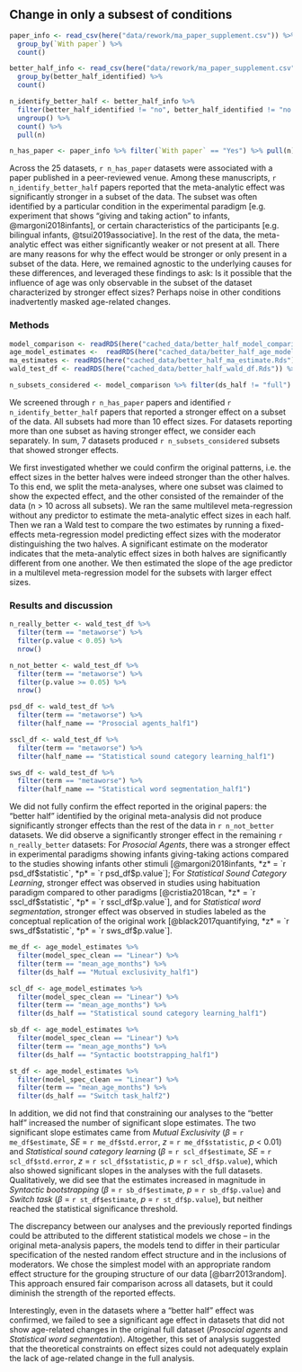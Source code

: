 
## Change in only a subsest of conditions

```r
paper_info <- read_csv(here("data/rework/ma_paper_supplement.csv")) %>% 
  group_by(`With paper`) %>% 
  count()

better_half_info <- read_csv(here("data/rework/ma_paper_supplement.csv")) %>% 
  group_by(better_half_identified) %>% 
  count()

n_identify_better_half <- better_half_info %>% 
  filter(better_half_identified != "no", better_half_identified != "no (some by researcher variation)", !is.na(better_half_identified)) %>% 
  ungroup() %>% 
  count() %>% 
  pull(n)

n_has_paper <- paper_info %>% filter(`With paper` == "Yes") %>% pull(n)


```

Across the 25 datasets, `r n_has_paper` datasets were associated with a paper published in a peer-reviewed venue. Among these manuscripts, `r n_identify_better_half` papers reported that the meta-analytic effect was significantly stronger in a subset of the data. The subset was often identified by a particular condition in the experimental paradigm [e.g. experiment that shows “giving and taking action” to infants, @margoni2018infants], or certain characteristics of the participants [e.g. bilingual infants, @tsui2019associative]. In the rest of the data, the meta-analytic effect was either significantly weaker or not present at all. There are many reasons for why the effect would be stronger or only present in a subset of the data. Here, we remained agnostic to the underlying causes for these differences, and leveraged these findings to ask: Is it possible that the influence of age was only observable in the subset of the dataset characterized by stronger effect sizes?  Perhaps noise in other conditions inadvertently masked age-related changes.

### Methods 

```r
model_comparison <- readRDS(here("cached_data/better_half_model_comparison.Rds"))
age_model_estimates <-  readRDS(here("cached_data/better_half_age_model_estimate.Rds"))%>% mutate_if(is.numeric, round, 2)
ma_estimates <- readRDS(here("cached_data/better_half_ma_estimate.Rds"))
wald_test_df <- readRDS(here("cached_data/better_half_wald_df.Rds")) %>% mutate_if(is.numeric, round, 2)

n_subsets_considered <- model_comparison %>% filter(ds_half != "full") %>% distinct(ds_half) %>% nrow()
```


We screened through `r n_has_paper` papers and identified `r n_identify_better_half` papers that reported a stronger effect on a subset of the data. All subsets had more than 10 effect sizes. For datasets reporting more than one subset as having stronger effect, we consider each separately. In sum, 7 datasets produced `r n_subsets_considered` subsets that showed stronger effects.  

We first investigated whether we could confirm the original patterns, i.e. the effect sizes in the better halves were indeed stronger than the other halves. To this end, we split the meta-analyses, where one subset was claimed to show the expected effect, and the other consisted of the remainder of the data (n > 10 across all subsets). We ran the same multilevel meta-regression without any predictor to estimate the meta-analytic effect sizes in each half. Then we ran a Wald test to compare the two estimates by running a fixed-effects meta-regression model predicting effect sizes with the moderator distinguishing the two halves. A significant estimate on the moderator indicates that the meta-analytic effect sizes in both halves are significantly different from one another. We then estimated the slope of the age predictor in a multilevel meta-regression model for the subsets with larger effect sizes.

### Results and discussion 

```r

n_really_better <- wald_test_df %>% 
  filter(term == "metaworse") %>% 
  filter(p.value < 0.05) %>% 
  nrow()

n_not_better <- wald_test_df %>% 
  filter(term == "metaworse") %>% 
  filter(p.value >= 0.05) %>% 
  nrow()

psd_df <- wald_test_df %>% 
  filter(term == "metaworse") %>% 
  filter(half_name == "Prosocial agents_half1")

sscl_df <- wald_test_df %>% 
  filter(term == "metaworse") %>% 
  filter(half_name == "Statistical sound category learning_half1")

sws_df <- wald_test_df %>% 
  filter(term == "metaworse") %>% 
  filter(half_name == "Statistical word segmentation_half1")

```


We did not fully confirm the effect reported in the original papers: the “better half” identified by the original meta-analysis did not produce significantly stronger effects than the rest of the data in `r n_not_better` datasets. We did observe a significantly stronger effect in the remaining `r n_really_better` datasets: For *Prosocial Agents*, there was a stronger effect in experimental paradigms showing infants giving-taking actions compared to the studies showing infants other stimuli [@margoni2018infants, *z* = `r psd_df$statistic`, *p* = `r psd_df$p.value`]; For *Statistical Sound Category Learning*, stronger effect was observed in studies using habituation paradigm compared to other paradigms [@cristia2018can, *z* = `r sscl_df$statistic`, *p* = `r sscl_df$p.value`], and for *Statistical word segmentation*, stronger effect was observed in studies labeled as the conceptual replication of the original work [@black2017quantifying, *z* = `r sws_df$statistic`, *p* = `r sws_df$p.value`]. 

```r
me_df <- age_model_estimates %>% 
  filter(model_spec_clean == "Linear") %>% 
  filter(term == "mean_age_months") %>% 
  filter(ds_half == "Mutual exclusivity_half1")

scl_df <- age_model_estimates %>% 
  filter(model_spec_clean == "Linear") %>% 
  filter(term == "mean_age_months") %>% 
  filter(ds_half == "Statistical sound category learning_half1")

sb_df <- age_model_estimates %>% 
  filter(model_spec_clean == "Linear") %>% 
  filter(term == "mean_age_months") %>% 
  filter(ds_half == "Syntactic bootstrapping_half1")

st_df <- age_model_estimates %>% 
  filter(model_spec_clean == "Linear") %>% 
  filter(term == "mean_age_months") %>% 
  filter(ds_half == "Switch task_half2")

```


In addition, we did not find that constraining our analyses to the “better half” increased the number of significant slope estimates. The two significant slope estimates came from *Mutual Exclusivity* ($\beta$ = `r me_df$estimate`, *SE* = `r me_df$std.error`, *z* = `r me_df$statistic`, *p* < 0.01) and *Statistical sound category learning* ($\beta$ = `r scl_df$estimate`, *SE* = `r scl_df$std.error`, *z* = `r scl_df$statistic`, *p* = `r scl_df$p.value`), which also showed significant slopes in the analyses with the full datasets. Qualitatively, we did see that the estimates increased in magnitude in *Syntactic bootstrapping* ($\beta$ = `r sb_df$estimate`, *p* = `r sb_df$p.value`) and *Switch task* ($\beta$ = `r st_df$estimate`, *p* = `r st_df$p.value`), but neither reached the statistical significance threshold. 

The discrepancy between our analyses and the previously reported findings could be attributed to the different statistical models we chose – in the original meta-analysis papers, the models tend to differ in their particular specification of the nested random effect structure and in the inclusions of moderators. We chose the simplest model with an appropriate random effect structure for the grouping structure of our data [@barr2013random]. This approach ensured fair comparison across all datasets, but it could diminish the strength of the reported effects. 

Interestingly, even in the datasets where a "better half" effect was confirmed, we failed to see a significant age effect in datasets that did not show age-related changes in the original full dataset (*Prosocial agents* and *Statistical word segmentation*). Altogether, this set of analysis suggested that the theoretical constraints on effect sizes could not adequately explain the lack of age-related change in the full analysis.

